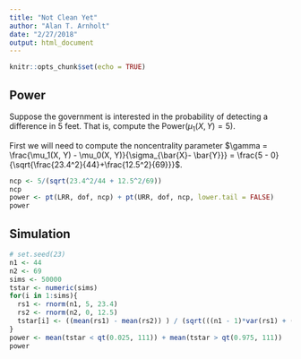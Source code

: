 ```yaml
---
title: "Not Clean Yet"
author: "Alan T. Arnholt"
date: "2/27/2018"
output: html_document
---
```


```r
knitr::opts_chunk$set(echo = TRUE)
```

## Power

Suppose the government is interested in the probability of detecting a difference in 5 feet.  That is, compute the $\text{Power}(\mu_1(X, Y) = 5)$.

First we will need to compute the noncentrality parameter $\gamma = \frac{\mu_1(X, Y) - \mu_0(X, Y)}{\sigma_{\bar{X}- \bar{Y}}} = \frac{5 - 0}{\sqrt{\frac{23.4^2}{44}+\frac{12.5^2}{69}}}$.

```r
ncp <- 5/(sqrt(23.4^2/44 + 12.5^2/69))
ncp
power <- pt(LRR, dof, ncp) + pt(URR, dof, ncp, lower.tail = FALSE)
power
```

## Simulation

```r
# set.seed(23)
n1 <- 44
n2 <- 69
sims <- 50000
tstar <- numeric(sims)
for(i in 1:sims){
  rs1 <- rnorm(n1, 5, 23.4)
  rs2 <- rnorm(n2, 0, 12.5)
  tstar[i] <- ((mean(rs1) - mean(rs2)) ) / (sqrt(((n1 - 1)*var(rs1) + (n2 - 1)*var(rs2))/(n1 + n2 - 2))*sqrt(1/n1 + 1/n2))
}
power <- mean(tstar < qt(0.025, 111)) + mean(tstar > qt(0.975, 111))
power
```

